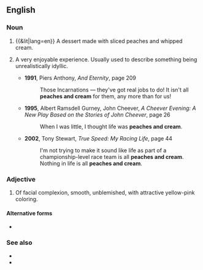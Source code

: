 {{also|peaches-and-cream}}
==English==

===Noun===
{{en-noun|-}}

# {{&lit|lang=en}} A dessert made with sliced peaches and whipped cream.
# {{lb|en|idiomatic}} A very enjoyable experience. Usually used to describe something being unrealistically idyllic.
#* '''1991''', Piers Anthony, ''And Eternity'', page 209
#*: Those Incarnations — they've got real jobs to do! It isn't all '''peaches and cream''' for them, any more than for us!
#* '''1995''', Albert Ramsdell Gurney, John Cheever, ''A Cheever Evening: A New Play Based on the Stories of John Cheever'', page 26
#*: When I was little, I thought life was '''peaches and cream'''.
#* '''2002''', Tony Stewart, ''True Speed: My Racing Life'', page 44
#*: I'm not trying to make it sound like life as part of a championship-level race team is all '''peaches and cream'''. Nothing in life is all '''peaches and cream'''.

===Adjective===
{{en-adj}}
# {{lb|en|idiomatic}} Of facial complexion, smooth, unblemished, with attractive yellow-pink coloring.

====Alternative forms====
* {{l|en|peaches-and-cream}}

===See also===
* {{l|en|beer and skittles}}
* {{l|en|bowl of cherries}}